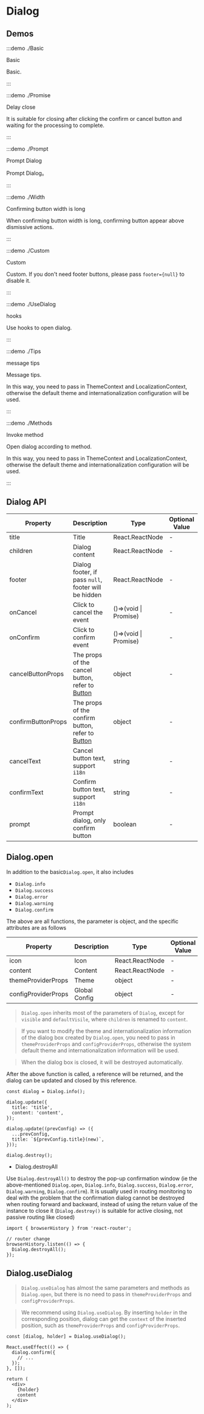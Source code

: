 # Dialog

## Demos

:::demo ./Basic

Basic

Basic.

:::

:::demo ./Promise

Delay close

It is suitable for closing after clicking the confirm or cancel button and waiting for the processing to complete.

:::

:::demo ./Prompt

Prompt Dialog

Prompt Dialog。

:::

:::demo ./Width

Confirming button width is long

When confirming button width is long, confirming button appear above dismissive actions.

:::

:::demo ./Custom

Custom

Custom. If you don't need footer buttons, please pass `footer={null}` to disable it.

:::

:::demo ./UseDialog

hooks

Use hooks to open dialog.

:::

:::demo ./Tips

message tips

Message tips.

In this way, you need to pass in ThemeContext and LocalizationContext, otherwise the default theme and internationalization configuration will be used.

:::

:::demo ./Methods

Invoke method

Open dialog according to method.

In this way, you need to pass in ThemeContext and LocalizationContext, otherwise the default theme and internationalization configuration will be used.

:::

## Dialog API

| Property | Description | Type | Optional Value | Default | Require |
| --- | --- | --- | --- | --- | --- |
| title | Title | React.ReactNode | - | - | true |
| children | Dialog content | React.ReactNode | - | - | false |
| footer | Dialog footer, if pass `null`, footer will be hidden | React.ReactNode | - | - | false |
| onCancel | Click to cancel the event | ()=>(void &#x007c; Promise) | - | - | false |
| onConfirm | Click to confirm event | ()=>(void &#x007c; Promise) | - | - | false |
| cancelButtonProps | The props of the cancel button, refer to [Button](/components/Button) | object | - | - | false |
| confirmButtonProps | The props of the confirm button, refer to [Button](/components/Button) | object | - | - | false |
| cancelText | Cancel button text, support `i18n` | string | - | 取消 | false |
| confirmText | Confirm button text, support `i18n` | string | - | 确认 | false |
| prompt | Prompt dialog, only confirm button | boolean | - | - | false |

## Dialog.open

In addition to the basic`Dialog.open`, it also includes

- `Dialog.info`
- `Dialog.success`
- `Dialog.error`
- `Dialog.warning`
- `Dialog.confirm`

The above are all functions, the parameter is object, and the specific attributes are as follows

| Property            | Description   | Type            | Optional Value | Default | Require |
| ------------------- | ------------- | --------------- | -------------- | ------- | ------- |
| icon                | Icon          | React.ReactNode | -              | -       | false   |
| content             | Content       | React.ReactNode | -              | -       | false   |
| themeProviderProps  | Theme         | object          | -              | -       | false   |
| configProviderProps | Global Config | object          | -              | -       | false   |

> `Dialog.open` inherits most of the parameters of `Dialog`, except for `visible` and `defaultVisile`, where `children` is renamed to `content`.

> If you want to modify the theme and internationalization information of the dialog box created by `Dialog.open`, you need to pass in `themeProviderProps` and `configProviderProps`, otherwise the system default theme and internationalization information will be used.

> When the dialog box is closed, it will be destroyed automatically.

After the above function is called, a reference will be returned, and the dialog can be updated and closed by this reference.

```tsx
const dialog = Dialog.info();

dialog.update({
  title: 'title',
  content: 'content',
});

dialog.update((prevConfig) => ({
  ...prevConfig,
  title: `${prevConfig.title}(new)`,
}));

dialog.destroy();
```

- Dialog.destroyAll

Use `Dialog.destroyAll()` to destroy the pop-up confirmation window (ie the above-mentioned `Dialog.open`, `Dialog.info`, `Dialog.success`, `Dialog.error`, `Dialog.warning`, `Dialog.confirm`). It is usually used in routing monitoring to deal with the problem that the confirmation dialog cannot be destroyed when routing forward and backward, instead of using the return value of the instance to close it (`Dialog.destroy()` is suitable for active closing, not passive routing like closed)

```tsx
import { browserHistory } from 'react-router';

// router change
browserHistory.listen(() => {
  Dialog.destroyAll();
});
```

## Dialog.useDialog

> `Dialog.useDialog` has almost the same parameters and methods as `Dialog.open`, but there is no need to pass in `themeProviderProps` and `configProviderProps`.

> We recommend using `Dialog.useDialog`. By inserting `holder` in the corresponding position, dialog can get the `context` of the inserted position, such as `themeProviderProps` and `configProviderProps`.

```tsx
const [dialog, holder] = Dialog.useDialog();

React.useEffect(() => {
  dialog.confirm({
    // ...
  });
}, []);

return (
  <div>
    {holder}
    content
  </div>
);
```
